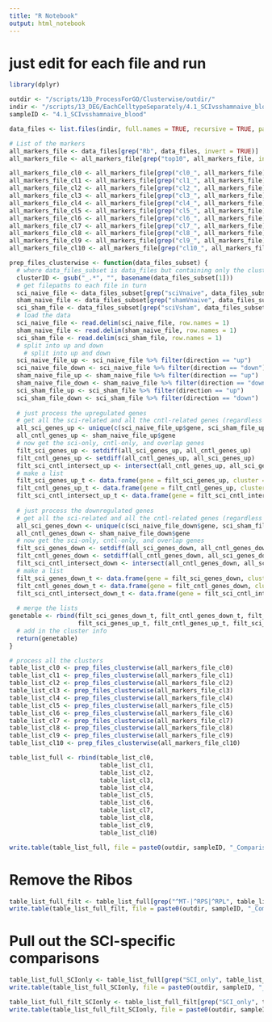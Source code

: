 ```yaml
---
title: "R Notebook"
output: html_notebook
---
```


# just edit for each file and run

```r
library(dplyr)
```

```r
outdir <- "/scripts/13b_ProcessForGO/Clusterwise/outdir/"
indir <- "/scripts/13_DEG/EachCelltypeSeparately/4.1_SCIvsshamnaive_blood/outdir_SCIvsNot/"
sampleID <- "4.1_SCIvsshamnaive_blood"
```


```r
data_files <- list.files(indir, full.names = TRUE, recursive = TRUE, pattern = ".txt")

# List of the markers
all_markers_file <- data_files[grep("Rb", data_files, invert = TRUE)]
all_markers_file <- all_markers_file[grep("top10", all_markers_file, invert = TRUE)]
```

```r
all_markers_file_cl0 <- all_markers_file[grep("cl0_", all_markers_file)]
all_markers_file_cl1 <- all_markers_file[grep("cl1_", all_markers_file)]
all_markers_file_cl2 <- all_markers_file[grep("cl2_", all_markers_file)]
all_markers_file_cl3 <- all_markers_file[grep("cl3_", all_markers_file)]
all_markers_file_cl4 <- all_markers_file[grep("cl4_", all_markers_file)]
all_markers_file_cl5 <- all_markers_file[grep("cl5_", all_markers_file)]
all_markers_file_cl6 <- all_markers_file[grep("cl6_", all_markers_file)]
all_markers_file_cl7 <- all_markers_file[grep("cl7_", all_markers_file)]
all_markers_file_cl8 <- all_markers_file[grep("cl8_", all_markers_file)]
all_markers_file_cl9 <- all_markers_file[grep("cl9_", all_markers_file)]
all_markers_file_cl10 <- all_markers_file[grep("cl10_", all_markers_file)]
```


```r
prep_files_clusterwise <- function(data_files_subset) {
  # where data_files_subset is data_files but containing only the cluster of interest
  clusterID <- gsub("_.*", "", basename(data_files_subset[1]))
  # get filepaths to each file in turn
  sci_naive_file <- data_files_subset[grep("sciVnaive", data_files_subset)]
  sham_naive_file <- data_files_subset[grep("shamVnaive", data_files_subset)]
  sci_sham_file <- data_files_subset[grep("sciVsham", data_files_subset)]
  # load the data
  sci_naive_file <- read.delim(sci_naive_file, row.names = 1)
  sham_naive_file <- read.delim(sham_naive_file, row.names = 1)
  sci_sham_file <- read.delim(sci_sham_file, row.names = 1)
  # split into up and down
    # split into up and down
  sci_naive_file_up <- sci_naive_file %>% filter(direction == "up")
  sci_naive_file_down <- sci_naive_file %>% filter(direction == "down")
  sham_naive_file_up <- sham_naive_file %>% filter(direction == "up")
  sham_naive_file_down <- sham_naive_file %>% filter(direction == "down")
  sci_sham_file_up <- sci_sham_file %>% filter(direction == "up")
  sci_sham_file_down <- sci_sham_file %>% filter(direction == "down")
  
  # just process the upregulated genes
  # get all the sci-related and all the cntl-related genes (regardless of whether they overlap)
  all_sci_genes_up <- unique(c(sci_naive_file_up$gene, sci_sham_file_up$gene))
  all_cntl_genes_up <- sham_naive_file_up$gene
  # now get the sci-only, cntl-only, and overlap genes
  filt_sci_genes_up <- setdiff(all_sci_genes_up, all_cntl_genes_up)
  filt_cntl_genes_up <- setdiff(all_cntl_genes_up, all_sci_genes_up)
  filt_sci_cntl_intersect_up <- intersect(all_cntl_genes_up, all_sci_genes_up)
  # make a list
  filt_sci_genes_up_t <- data.frame(gene = filt_sci_genes_up, cluster = rep(paste0("SCI_only_up_", clusterID), length(filt_sci_genes_up)))
  filt_cntl_genes_up_t <- data.frame(gene = filt_cntl_genes_up, cluster = rep(paste0("cntl_only_up_", clusterID), length(filt_cntl_genes_up)))
  filt_sci_cntl_intersect_up_t <- data.frame(gene = filt_sci_cntl_intersect_up, cluster = rep(paste0("SCI_cntl_overlap_", clusterID), length(filt_sci_cntl_intersect_up)))
  
  # just process the downregulated genes
  # get all the sci-related and all the cntl-related genes (regardless of whether they overlap)
  all_sci_genes_down <- unique(c(sci_naive_file_down$gene, sci_sham_file_down$gene))
  all_cntl_genes_down <- sham_naive_file_down$gene
  # now get the sci-only, cntl-only, and overlap genes
  filt_sci_genes_down <- setdiff(all_sci_genes_down, all_cntl_genes_down)
  filt_cntl_genes_down <- setdiff(all_cntl_genes_down, all_sci_genes_down)
  filt_sci_cntl_intersect_down <- intersect(all_cntl_genes_down, all_sci_genes_down)
  # make a list
  filt_sci_genes_down_t <- data.frame(gene = filt_sci_genes_down, cluster = rep(paste0("SCI_only_down_", clusterID), length(filt_sci_genes_down)))
  filt_cntl_genes_down_t <- data.frame(gene = filt_cntl_genes_down, cluster = rep(paste0("cntl_only_down_", clusterID), length(filt_cntl_genes_down)))
  filt_sci_cntl_intersect_down_t <- data.frame(gene = filt_sci_cntl_intersect_down, cluster = rep(paste0("SCI_cntl_overlap_", clusterID), length(filt_sci_cntl_intersect_down)))
  
  # merge the lists
genetable <- rbind(filt_sci_genes_down_t, filt_cntl_genes_down_t, filt_sci_cntl_intersect_down_t,
                   filt_sci_genes_up_t, filt_cntl_genes_up_t, filt_sci_cntl_intersect_up_t)
  # add in the cluster info
  return(genetable)
}
```

```r
# process all the clusters
table_list_cl0 <- prep_files_clusterwise(all_markers_file_cl0)
table_list_cl1 <- prep_files_clusterwise(all_markers_file_cl1)
table_list_cl2 <- prep_files_clusterwise(all_markers_file_cl2)
table_list_cl3 <- prep_files_clusterwise(all_markers_file_cl3)
table_list_cl4 <- prep_files_clusterwise(all_markers_file_cl4)
table_list_cl5 <- prep_files_clusterwise(all_markers_file_cl5)
table_list_cl6 <- prep_files_clusterwise(all_markers_file_cl6)
table_list_cl7 <- prep_files_clusterwise(all_markers_file_cl7)
table_list_cl8 <- prep_files_clusterwise(all_markers_file_cl8)
table_list_cl9 <- prep_files_clusterwise(all_markers_file_cl9)
table_list_cl10 <- prep_files_clusterwise(all_markers_file_cl10)
```

```r
table_list_full <- rbind(table_list_cl0,
                         table_list_cl1,
                         table_list_cl2,
                         table_list_cl3,
                         table_list_cl4,
                         table_list_cl5,
                         table_list_cl6,
                         table_list_cl7,
                         table_list_cl8,
                         table_list_cl9,
                         table_list_cl10)
```

```r
write.table(table_list_full, file = paste0(outdir, sampleID, "_ComparisonVenn_Markers.txt"), sep = "\t", quote = FALSE, col.names = NA)
```

# Remove the Ribos

```r
table_list_full_filt <- table_list_full[grep("^MT-|^RPS|^RPL", table_list_full$gene, invert = TRUE),]
write.table(table_list_full_filt, file = paste0(outdir, sampleID, "_ComparisonVenn_Markers_RemoveRbMt.txt"), sep = "\t", quote = FALSE, col.names = NA)
```

# Pull out the SCI-specific comparisons

```r
table_list_full_SCIonly <- table_list_full[grep("SCI_only", table_list_full$cluster),]
write.table(table_list_full_SCIonly, file = paste0(outdir, sampleID, "_ComparisonVenn_Markers_SCIonly.txt"), sep = "\t", quote = FALSE, col.names = NA)

table_list_full_filt_SCIonly <- table_list_full_filt[grep("SCI_only", table_list_full_filt$cluster),]
write.table(table_list_full_filt_SCIonly, file = paste0(outdir, sampleID, "_ComparisonVenn_Markers_RemoveRbMt_SCIonly.txt"), sep = "\t", quote = FALSE, col.names = NA)
```

